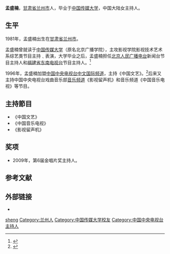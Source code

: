 {{藝人
|圖片     = 
|圖片簡介 = 
|類型     = 节目主持
|姓名     = 孟盛楠
|本名     = 
|英文名   = 
|暱稱     = 
|其他藝名 = 
|國籍     = {{PRC}}
|民族     = 汉族
|出生日期 = {{birth date and age|1981|10|17}}
|出生地點 = [[甘肃省|甘肃省]][[兰州市|兰州市]]
|逝世日期 = <!-- {{Death date and age|YYYY|MM|DD|YYYY|MM|DD}}（死亡在前，出生在后） -->
|逝世地點 = 
|職業     = 主持人
|語言     = 汉语、英语
|母校     = [[中国传媒大学|中国传媒大学]]
|宗教信仰 = 
|配偶     = <!--{{marriage|姓名|结婚年|}} -->
|兒女     = 
|父母     = 
|代表作   = 
|活躍年代 = 2005年至今
|經紀公司 = 
|獎項     = 
|網站     = 
}}
'''孟盛楠'''{{BD|1981年|10月17日|||catIdx=M}}，[[甘肃省|甘肃省]][[兰州市|兰州市]]人，毕业于[[中国传媒大学|中国传媒大学]]，中国大陆女主持人。

==生平==
1981年，孟盛楠出生在[[甘肃省|甘肃省]][[兰州市|兰州市]]。

孟盛楠曾就读于[[中国传媒大学|中国传媒大学]]（原名北京广播学院），主攻影视学院影视技术艺术系综艺类节目主持﹑表演，大学毕业之后，孟盛楠担任[[北京人民广播电台|北京人民广播电台]]新闻台节目主持人和[[福建省|福建省]][[东南电视台|东南电视台]]节目主持人。<ref>{{cite web |url=http://ent.sina.com.cn/y/2009-04-30/21312499350.shtml |title=资料：第六届金唱片奖主持人-孟盛楠 |date=2009-04-30 |accessdate=2014-04-10 |work=新浪 |archive-date=2014-04-13 |archive-url=https://web.archive.org/web/20140413155453/http://ent.sina.com.cn/y/2009-04-30/21312499350.shtml |dead-url=no }}</ref>

1996年，孟盛楠加盟[[中国中央电视台中文国际频道|中国中央电视台中文国际频道]]，主持《中国文艺》。<ref>{{cite web|url=http://www.gz.xinhuanet.com/2012-06/10/c_112174797.htm|title=央视《中国文艺》到沿河拍摄土家山歌|date=2012-06-10|accessdate=2014-04-10|work=新华网|deadurl=yes|archiveurl=https://web.archive.org/web/20160304205004/http://www.gz.xinhuanet.com/2012-06/10/c_112174797.htm|archivedate=2016-03-04}}</ref>后来又主持中国中央电视台戏曲音乐部[[中国中央电视台音乐频道|音乐频道]]《影视留声机》和音乐频道《中国音乐电视》等节目。

==主持節目==
*《中国文艺》
*《中国音乐电视》
*《影视留声机》

==奖项==
* 2009年，第6届金唱片奖主持人。

==参考文献==
{{reflist}}

==外部链接==
*{{Sinaweibo|u/1333463273}}

{{DEFAULTSORT:Meng shengnan}}
[[Category:孟姓|sheng]]
[[Category:兰州人|Category:兰州人]]
[[Category:中国传媒大学校友|Category:中国传媒大学校友]]
[[Category:中国中央电视台主持人|Category:中国中央电视台主持人]]